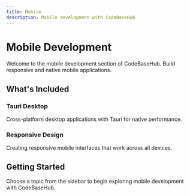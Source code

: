 ```yaml
---
title: Mobile
description: Mobile development with CodeBaseHub
---
```


# Mobile Development

Welcome to the mobile development section of CodeBaseHub. Build responsive and native mobile applications.

## What's Included

### Tauri Desktop
Cross-platform desktop applications with Tauri for native performance.

### Responsive Design
Creating responsive mobile interfaces that work across all devices.

## Getting Started

Choose a topic from the sidebar to begin exploring mobile development with CodeBaseHub.
